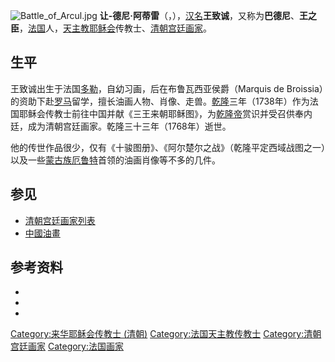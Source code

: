 [[File:Battle_of_Arcul.jpg|thumb]]
'''让-德尼·阿蒂雷'''（{{lang-fr|Jean-Denis Attiret}}，{{bd|1702年|7月31日|1768年|12月8日|catIdx=W}}），[[汉名|汉名]]'''王致诚'''，又称为'''巴德尼'''、'''王之臣'''，[[法国|法国]]人，[[天主教|天主教]][[耶稣会|耶稣会]]传教士、[[清朝宫廷画家|清朝宫廷画家]]。
==生平==
王致诚出生于法国[[多勒|多勒]]，自幼习画，后在布鲁瓦西亚侯爵（Marquis de Broissia）的资助下赴[[罗马|罗马]]留学，擅长油画人物、肖像、走兽。[[乾隆|乾隆]]三年（1738年）作为法国耶稣会传教士前往中国并献《三王来朝耶稣图》，为[[乾隆帝|乾隆帝]]赏识并受召供奉内廷，成为清朝宫廷画家。乾隆三十三年（1768年）逝世。

他的传世作品很少，仅有《十骏图册》、《阿尔楚尔之战》（乾隆平定西域战图之一）以及一些[[蒙古族|蒙古族]][[厄鲁特|厄鲁特]]首领的油画肖像等不多的几件。

== 参见 ==
* [[清朝宫廷画家列表|清朝宫廷画家列表]]
*[[中國油畫|中國油畫]]

== 参考资料 ==
{{reflistH}}
*{{cite journal|title=清代宫廷中的法国传教士艺术家|author=李晓庵|journal=《西北美术》2008年2期}}
*{{cite journal|title=康乾时期的外籍宫廷画家郎世宁、王致诚和艾启蒙述略|author=张小锋|journal=《新亚论丛》2006年1期}}
*{{cite journal|title=明清西方油画传入中国研究|author=胡光华|journal=《美术》2004年第1期}}
{{reflistF}}

{{Authority control}}
{{artist-stub}}

[[Category:来华耶稣会传教士_(清朝)|Category:来华耶稣会传教士 (清朝)]]
[[Category:法国天主教传教士|Category:法国天主教传教士]]
[[Category:清朝宫廷画家|Category:清朝宫廷画家]]
[[Category:法国画家|Category:法国画家]]